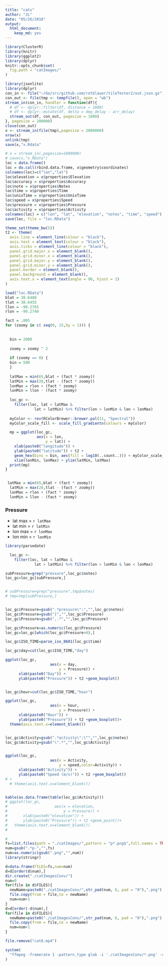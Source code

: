 ```yaml
---
title: "cats"
author: "JL"
date: "05/26/2018"
output: 
  html_document: 
    keep_md: yes
---
```


```r
library(ClusterR)
library(knitr)
library(ggplot2)
library(dplyr)
knitr::opts_chunk$set(
  fig.path = "catImages/"
)
```

```r

library(jsonlite)
library(dplyr)
con_in <- file("~/Go/src/github.com/rotblauer/tileTester2/out.json.gz")
con_out <- file(tmp <- tempfile(), open = "wb")
stream_in(con_in, handler = function(df){
  # df <- dplyr::filter(df, distance > 1000)
  # df <- dplyr::mutate(df, delta = dep_delay - arr_delay)
  stream_out(df, con_out, pagesize = 1000)
}, pagesize = 200000)
close(con_out)
x <- stream_in(file(tmp),pagesize = 2000000)
nrow(x)
unlink(tmp)
save(x,"x.Rdata"
```


```r

# x = stream_in(,pagesize=1000000)
# save(x,"x.RData")
loc = data.frame()
loc = do.call(rbind.data.frame, x$geometry$coordinates)
colnames(loc)=c("lon","lat")
loc$elevation = x$properties$Elevation
loc$accuracy = x$properties$Accuracy
loc$note = x$properties$Notes
loc$time = x$properties$Time
loc$unixTime = x$properties$UnixTime
loc$speed = x$properties$Speed
loc$pressure = x$properties$Pressure
loc$activity = x$properties$Activity
colnames(loc) = c("lon", "lat", "elevation", "notes", "time", "speed")
save(loc, file = "loc.RData")

```


```r


theme_set(theme_bw(5))
t2 <- theme(
  axis.line = element_line(colour = "black"),
  axis.text = element_text(colour = "black"),
  axis.ticks = element_line(colour = "black"),
  panel.grid.major.x = element_blank(),
  panel.grid.minor.x = element_blank(),
  panel.grid.major.y = element_blank(),
  panel.grid.minor.y = element_blank(),
  panel.border = element_blank(),
  panel.background = element_blank(),
  axis.text.x = element_text(angle = 90, hjust = 1)
)

load("loc.RData")
blat = 38.6480
tlat = 38.6455
llon = -90.2765
rlon = -90.2740

fact = .005
for (zoomy in c( seq(0, 15,by = 1))) {
  
  
  bin = 2000
  
  zoomy = zoomy ^ 2
  
  if (zoomy == 0) {
  bin = 500
  }
  
  latMax = min(65,blat + (fact * zoomy))
  latMin = max(20,tlat - (fact * zoomy))
  lonMax = rlon + (fact * zoomy)
  lonMin = llon - (fact * zoomy)
  
  loc_gc <-
    filter(loc, lat < latMax &
             lat > latMin) %>% filter(lon > lonMin & lon < lonMax)
  
  myColor <- rev(RColorBrewer::brewer.pal(11, "Spectral"))
  myColor_scale_fill <- scale_fill_gradientn(colours = myColor)

  mp = ggplot(loc_gc,
              aes(x = lon,
                  y = lat)) +
    xlab(paste0("longitude")) +
    ylab(paste0("latitude")) + t2 +
    geom_hex(bins = bin, aes(fill = log10(..count..))) + myColor_scale_fill +
    xlim(lonMin, lonMax) + ylim(latMin, latMax)
  print(mp)
}



```

```r
  
 latMax = min(65,blat + (fact * zoomy))
  latMin = max(20,tlat - (fact * zoomy))
  lonMax = rlon + (fact * zoomy)
  lonMin = llon - (fact * zoomy)

```


### Pressure
- lat max = `r latMax`
- lat min = `r latMin`
- lon max = `r lonMax`
- lon min = `r lonMin`

```r

library(parsedate)

  loc_gc <-
    filter(loc, lat < latMax &
             lat > latMin) %>% filter(lon > lonMin & lon < lonMax)

subPressure=grep("pressure",loc_gc$notes)
loc_gc=loc_gc[subPressure,]


# subPressure=grep("pressure",tmp$notes)
# tmp=tmp[subPressure,]


loc_gc$Pressure=gsub(".*pressure\":","",loc_gc$notes)
loc_gc$Pressure=gsub("}","",loc_gc$Pressure)
loc_gc$Pressure=gsub(",.*","",loc_gc$Pressure)

loc_gc$Pressure=as.numeric(loc_gc$Pressure)
loc_gc=loc_gc[which(loc_gc$Pressure>0),]

loc_gc$ISO_TIME=parse_iso_8601(loc_gc$time)

loc_gc$day=cut(loc_gc$ISO_TIME,"day")

ggplot(loc_gc,
                    aes(x = day,
                        y = Pressure)) +
      xlab(paste0("Day")) +
      ylab(paste0("Pressure")) + t2 +geom_boxplot()


loc_gc$hour=cut(loc_gc$ISO_TIME,"hour")

ggplot(loc_gc,
                    aes(x = hour,
                        y = Pressure)) +
      xlab(paste0("Hour")) +
      ylab(paste0("Pressure")) + t2 +geom_boxplot()+
  theme(axis.text.x=element_blank())


loc_gc$Activity=gsub(".*activity\":\"","",loc_gc$notes)
loc_gc$Activity=gsub("\".*","",loc_gc$Activity)


ggplot(loc_gc,
                    aes(x = Activity,
                        y = speed,color=Activity)) +
      xlab(paste0("Activity")) +
      ylab(paste0("Speed (m/s)")) + t2 +geom_boxplot()
# +
  # theme(axis.text.x=element_blank())


kable(as.data.frame(table(loc_gc$Activity)))
# ggplot(loc_gc,
#                     aes(x = elevation,
#                         y = Pressure)) +
#       xlab(paste0("elevation")) +
#       ylab(paste0("Pressure")) + t2 +geom_point()+
#   theme(axis.text.x=element_blank())
#


```



```r

#
fs=list.files(path = "./catImages/",pattern = "p*.png$",full.names = TRUE)
num=gsub(".*p-","",fs)
num=as.numeric(gsub(".png","",num))
library(stringr)

d=data.frame(FILES=fs,num=num)
d=d[order(d$num),]
dir.create("./catImagesConv/")
num=0
for(file in d$FILES){
  newName=paste0("./catImagesConv/",str_pad(num, 6, pad = "0"),".png")
  file.copy(from = file,to = newName)
  num=num+1
}
d=d[order(-d$num),]
for(file in d$FILES){
  newName=paste0("./catImagesConv/",str_pad(num, 6, pad = "0"),".png")
  file.copy(from = file,to = newName)
  num=num+1
}

file.remove("cat8.mp4")

system(
  "ffmpeg -framerate 1 -pattern_type glob -i './catImagesConv/*.png' -c:v libx264 -pix_fmt yuv420p -vf \"scale=1000:1000,format=yuv420p\" cat7.mp4 "
)

```


